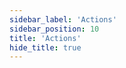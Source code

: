 ```yaml
---
sidebar_label: 'Actions'
sidebar_position: 10
title: 'Actions'
hide_title: true
---
```



<Readme />

<!-- Workaround for generating table of contents -->
<!-- See https://github.com/facebook/docusaurus/issues/3915#issuecomment-896193142 -->
